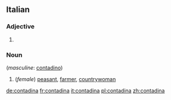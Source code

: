 ==Italian==

===Adjective===
{{head|it|adjective form}}

# {{feminine of|contadino|lang=it}}

===Noun===
{{it-noun|f}}  (''masculine'': [[contadino]])

# (''female'') [[peasant]], [[farmer]], [[countrywoman]]

[[de:contadina]]
[[fr:contadina]]
[[it:contadina]]
[[pl:contadina]]
[[zh:contadina]]